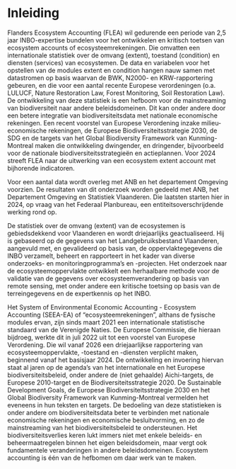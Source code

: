 <!-- hier komt de inhoudstafel bij pdf -->

\mainmatter

# Inleiding

Flanders Ecosystem Accounting (FLEA) wil gedurende een periode van 2,5 jaar INBO-expertise bundelen voor het ontwikkelen en kritisch toetsen van ecosystem accounts of ecosysteemrekeningen.
Die omvatten een internationale statistiek over de omvang (extent), toestand (condition) en diensten (services) van ecosystemen.
De data en variabelen voor het opstellen van de modules extent en condition hangen nauw samen met datastromen op basis waarvan de BWK, N2000- en KRW-rapportering gebeuren, en die voor een aantal recente Europese verordeningen (o.a. LULUCF, Nature Restoration Law, Forest Monitoring, Soil Restoration Law).
De ontwikkeling van deze statistiek is een hefboom voor de mainstreaming van biodiversiteit naar andere beleidsdomeinen.
Dit kan onder andere door een betere integratie van biodiversiteitsdata met nationale economische rekeningen.
Een recent voorstel van Europese Verordening inzake milieu-economische rekeningen, de Europese Biodiversiteitsstrategie 2030, de SDG en de targets van het Global Biodiversity Framework van Kunming-Montreal maken die ontwikkeling dwingender, en dringender, bijvoorbeeld voor de nationale biodiversiteitsstrategieën en actieplannen.
Voor 2024 streeft FLEA naar de uitwerking van een ecosystem extent account met bijhorende indicatoren.

Voor een aantal data wordt overleg met ANB en het departement Omgeving voorzien.
De resultaten van dit onderzoek worden gedeeld met ANB, het Departement Omgeving en Statistiek Vlaanderen.
Die laatsten starten hier in 2024, op vraag van het Federaal Planbureau, een entiteitsoverschrijdende werking rond op.

De statistiek over de omvang (extent) van de ecosystemen is gebiedsdekkend voor Vlaanderen en wordt driejaarlijks geactualiseerd.
Hij is gebaseerd op de gegevens van het Landgebruiksbestand Vlaanderen, aangevuld met, en gevalideerd op basis van, de oppervlaktegegevens die INBO verzamelt, beheert en rapporteert in het kader van diverse onderzoeks- en monitoringprogramma’s en -projecten.
Het onderzoek naar de ecosysteemoppervlakte ontwikkelt een herhaalbare methode voor de validatie van de gegevens over ecosysteemverandering op basis van remote sensing, met onder andere een kritische toetsing op basis van de terreingegevens en de expertkennis op het INBO.

Het System of Environmental Economic Accounting - Ecosystem Accounting (SEEA-EA) of "ecosysteemrekeningen", althans de fysische modules ervan, zijn sinds maart 2021 een internationale statistische standaard van de Verenigde Naties.
De Europese Commissie, die hieraan bijdroeg, werkte dit in juli 2022 uit tot een voorstel van Europese Verordening.
Die wil vanaf 2026 een driejaarlijkse rapportering van ecosysteemoppervlakte, -toestand en -diensten verplicht maken, beginnend vanaf het basisjaar 2024.
De ontwikkeling en invoering hiervan staat al jaren op de agenda’s van het internationale en het Europese biodiversiteitsbeleid, onder andere de (niet gehaalde) Aichi-targets, de Europese 2010-target en de Biodiversiteitsstrategie 2020.
De Sustainable Development Goals, de Europese Biodiversiteitsstrategie 2030 en het Global Biodiversity Framework van Kunming-Montreal vermelden het eveneens in hun teksten en targets.
De bedoeling van deze statistieken is onder andere om biodiversiteitsdata beter te verbinden met nationale economische rekeningen en economische besluitvorming, en zo de mainstreaming van het biodiversiteitsbeleid te ondersteunen.
Het biodiversiteitsverlies keren lukt immers niet met enkele beleids- en beheermaatregelen binnen het eigen beleidsdomein, maar vergt ook fundamentele veranderingen in andere beleidsdomeinen.
Ecosystem accounting is één van de hefbomen om daar werk van te maken.

